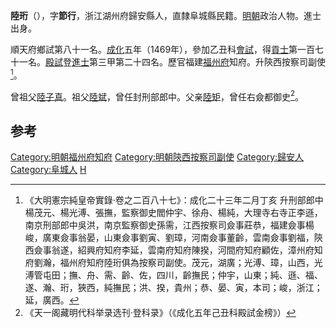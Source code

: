 '''陸珩'''（{{bd|1439年||？}}），字'''節行'''，浙江湖州府歸安縣人，直隸阜城縣民籍。[[明朝|明朝]]政治人物。進士出身。

順天府鄉試第八十一名。[[成化|成化]]五年（1469年），參加乙丑科[[會試|會試]]，得[[貢士|貢士]]第一百七十一名。[[殿試|殿試]]登[[進士|進士]]第三甲第二十四名。歷官福建[[福州府|福州府]]知府。升陝西按察司副使<ref>《大明憲宗純皇帝實錄·卷之二百八十七》：成化二十三年二月丁亥 升刑部郎中楊茂元、楊光溥、張撫，監察御史閻仲宇、徐舟、楊純，大理寺右寺正李遜，南京刑部郎中吳洪，南京監察御史孫需，江西按察司僉事莊恭，福建僉事楊峻，廣東僉事翁晏，山東僉事劉寅、劉璋，河南僉事董齡，雲南僉事劉福，陝西僉事翁遂，紹興府知府李延，雲南府知府陳揆，河間府知府顧佐，漳州府知府劉瀚，福州府知府陸珩俱為按察司副使。茂元，湖廣；光溥、璋，山西，光溥管屯田；撫、舟、需、齡、佐，四川，齡撫民；仲宇，山東；純、遜、福、遂、瀚、珩，狹西，純撫民；洪、揆，貴州；恭、晏、寅，本司；峻，浙江；延，廣西。</ref>。

曾祖父[[陸子真|陸子真]]。祖父[[陸斌|陸斌]]，曾任封刑部郎中。父亲[[陸矩|陸矩]]，曾任右僉都御史<ref>《天一阁藏明代科举录选刊·登科录》（《成化五年己丑科殿試金榜》）</ref>。

==参考==
{{reflist}}

{{成化五年己丑科殿試金榜}}
{{DEFAULTSORT:Lu陸}}

[[Category:明朝福州府知府|Category:明朝福州府知府]]
[[Category:明朝陝西按察司副使|Category:明朝陝西按察司副使]]
[[Category:歸安人|Category:歸安人]]
[[Category:阜城人|Category:阜城人]]
[[Category:陆姓|H]]